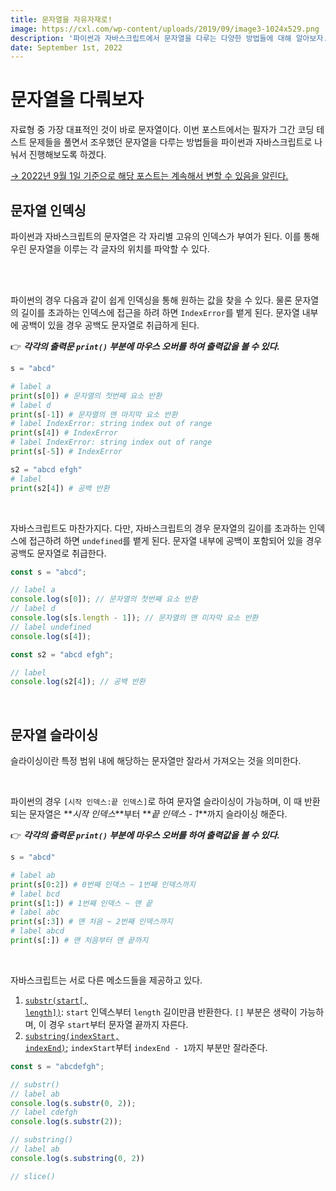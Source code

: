 ```yaml
---
title: 문자열을 자유자재로!
image: https://cxl.com/wp-content/uploads/2019/09/image3-1024x529.png
description: '파이썬과 자바스크립트에서 문자열을 다루는 다양한 방법들에 대해 알아보자.'
date: September 1st, 2022
---
```



# 문자열을 다뤄보자

자료형 중 가장 대표적인 것이 바로 문자열이다.
이번 포스트에서는 필자가 그간 코딩 테스트 문제들을 풀면서 조우했던 문자열을 다루는 방법들을
파이썬과 자바스크립트로 나눠서 진행해보도록 하겠다.

<ins>&rarr; 2022년 9월 1일 기준으로 해당 포스트는 계속해서 변할 수 있음을 알린다.</ins>

## 문자열 인덱싱

파이썬과 자바스크립트의 문자열은 각 자리별 고유의 인덱스가 부여가 된다. 이를 통해 우린 문자열을 이루는 각 글자의 위치를 파악할 수 있다.

<br/>
<br/>

<span class="logo"><SiPython/></span>

파이썬의 경우 다음과 같이 쉽게 인덱싱을 통해 원하는 값을 찾을 수 있다.
물론 문자열의 길이를 초과하는 인덱스에 접근을 하려 하면 `IndexError`를 뱉게 된다.
문자열 내부에 공백이 있을 경우 공백도 문자열로 취급하게 된다.

👉 **_각각의 출력문 `print()` 부분에 마우스 오버를 하여 출력값을 볼 수 있다._**

```py
s = "abcd"

# label a
print(s[0]) # 문자열의 첫번째 요소 반환
# label d
print(s[-1]) # 문자열의 맨 마지막 요소 반환
# label IndexError: string index out of range
print(s[4]) # IndexError
# label IndexError: string index out of range
print(s[-5]) # IndexError

s2 = "abcd efgh"
# label
print(s2[4]) # 공백 반환
```

<br/>

<span class="logo"><SiJavascript/></span>

자바스크립트도 마찬가지다.
다만, 자바스크립트의 경우 문자열의 길이를 초과하는 인덱스에 접근하려 하면 `undefined`를 뱉게 된다.
문자열 내부에 공백이 포함되어 있을 경우 공백도 문자열로 취급한다.

```js
const s = "abcd";

// label a
console.log(s[0]); // 문자열의 첫번째 요소 반환
// label d
console.log(s[s.length - 1]); // 문자열의 맨 미자막 요소 반환
// label undefined
console.log(s[4]);

const s2 = "abcd efgh";

// label
console.log(s2[4]); // 공백 반환
```

<br/>

## 문자열 슬라이싱

슬라이싱이란 특정 범위 내에 해당하는 문자열만 잘라서 가져오는 것을 의미한다.

<br/>

<span class="logo"><SiPython/></span>

파이썬의 경우 `[시작 인덱스:끝 인덱스]`로 하여 문자열 슬라이싱이 가능하며, 이 때 반환되는 문자열은 **_시작 인덱스_**부터 **_끝 인덱스 - 1_**까지 슬라이싱 해준다.

👉 **_각각의 출력문 `print()` 부분에 마우스 오버를 하여 출력값을 볼 수 있다._**

```py
s = "abcd"

# label ab
print(s[0:2]) # 0번째 인덱스 ~ 1번째 인덱스까지
# label bcd
print(s[1:]) # 1번째 인덱스 ~ 맨 끝
# label abc
print(s[:3]) # 맨 처음 ~ 2번째 인덱스까지
# label abcd
print(s[:]) # 맨 처음부터 맨 끝까지
```

<br/>
<span class="logo"><SiJavascript/></span>

자바스크립트는 서로 다른 메소드들을 제공하고 있다.

1. <a href="https://developer.mozilla.org/en-US/docs/Web/JavaScript/Reference/Global_Objects/String/substr" target="_blank"><code>substr(start[, length])</code></a>: `start` 인덱스부터 `length` 길이만큼 반환한다. `[]` 부분은 생략이 가능하며, 이 경우 `start`부터 문자열 끝까지 자른다.
2. <a href="https://developer.mozilla.org/en-US/docs/Web/JavaScript/Reference/Global_Objects/String/substring" target="_blank"><code>substring(indexStart, indexEnd)</code></a>; `indexStart`부터 `indexEnd - 1`까지 부분만 잘라준다.

```js
const s = "abcdefgh";

// substr()
// label ab
console.log(s.substr(0, 2));
// label cdefgh
console.log(s.substr(2));

// substring()
// label ab
console.log(s.substring(0, 2))

// slice()

```
